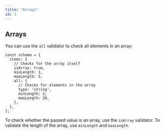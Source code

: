 ```yaml
---
title: "Arrays"
id: 3
---
```


## Arrays

You can use the `all` validator to check all elements in an array:

```
const schema = {
  items: {
    // Checks for the array itself
    isArray: true,
    minLength: 1,
    maxLength: 5,
    all: {
      // Checks for elements in the array
      type: 'string',
      minLength: 2,
      maxLength: 20,
    },
  },
};
```

To check whether the passed value is an array, use the `isArray` validator. To validate the length of the array, use `minLength` and `maxLength`.
